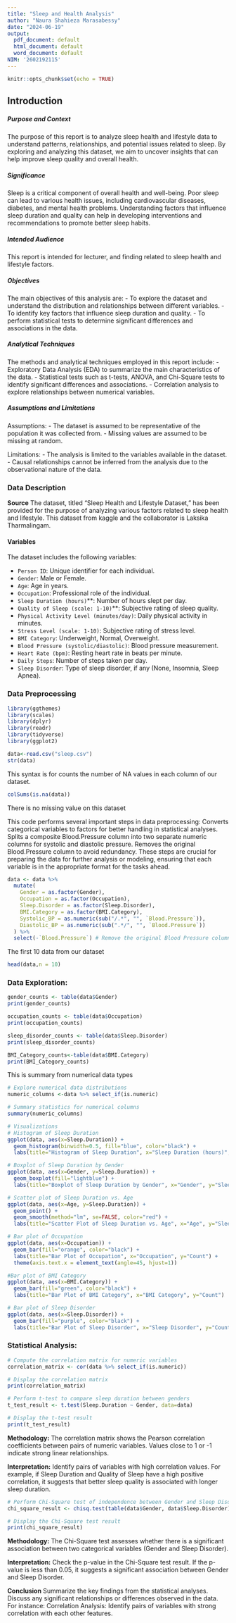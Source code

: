 ---
title: "Sleep and Health Analysis"
author: "Naura Shahieza Marasabessy"
date: "2024-06-19"
output:
  pdf_document: default
  html_document: default
  word_document: default
NIM: '2602192115'
---

```{r setup, include=FALSE}
knitr::opts_chunk$set(echo = TRUE)
```
## Introduction

##### **Purpose and Context**
The purpose of this report is to analyze sleep health and lifestyle data to understand patterns, relationships, and potential issues related to sleep. By exploring and analyzing this dataset, we aim to uncover insights that can help improve sleep quality and overall health.

##### **Significance**
Sleep is a critical component of overall health and well-being. Poor sleep can lead to various health issues, including cardiovascular diseases, diabetes, and mental health problems. Understanding factors that influence sleep duration and quality can help in developing interventions and recommendations to promote better sleep habits.

##### **Intended Audience**
This report is intended for lecturer, and finding related to sleep health and lifestyle factors.

##### **Objectives**
The main objectives of this analysis are:
- To explore the dataset and understand the distribution and relationships between different variables.
- To identify key factors that influence sleep duration and quality.
- To perform statistical tests to determine significant differences and associations in the data.

##### **Analytical Techniques**
The methods and analytical techniques employed in this report include:
- Exploratory Data Analysis (EDA) to summarize the main characteristics of the data.
- Statistical tests such as t-tests, ANOVA, and Chi-Square tests to identify significant differences and associations.
- Correlation analysis to explore relationships between numerical variables.

##### **Assumptions and Limitations**
Assumptions:
- The dataset is assumed to be representative of the population it was collected from.
- Missing values are assumed to be missing at random.

Limitations:
- The analysis is limited to the variables available in the dataset.
- Causal relationships cannot be inferred from the analysis due to the observational nature of the data.


### Data Description
**Source**
The dataset, titled "Sleep Health and Lifestyle Dataset," has been provided for the purpose of analyzing various factors related to sleep health and lifestyle. This dataset from kaggle and the collaborator is Laksika Tharmalingam.

#### **Variables**
The dataset includes the following variables:

* `Person ID`: Unique identifier for each individual.
* `Gender`: Male or Female.
* `Age`: Age in years.
* `Occupation`: Professional role of the individual.
* `Sleep Duration (hours)`**: Number of hours slept per day.
* `Quality of Sleep (scale: 1-10)`**: Subjective rating of sleep quality.
* `Physical Activity Level (minutes/day)`: Daily physical activity in minutes.
* `Stress Level (scale: 1-10)`: Subjective rating of stress level.
* `BMI Category`: Underweight, Normal, Overweight.
* `Blood Pressure (systolic/diastolic)`: Blood pressure measurement.
* `Heart Rate (bpm)`: Resting heart rate in beats per minute.
* `Daily Steps`: Number of steps taken per day.
* `Sleep Disorder`: Type of sleep disorder, if any (None, Insomnia, Sleep Apnea).

### Data Preprocessing

```{r message=FALSE, warning=FALSE}
library(ggthemes)
library(scales)
library(dplyr) 
library(readr)
library(tidyverse)
library(ggplot2)
```
```{r}
data<-read.csv("sleep.csv")
str(data)
```
This syntax is for counts the number of NA values in each column of our dataset.
```{r}
colSums(is.na(data))
```
There is no missing value on this dataset

This code performs several important steps in data preprocessing:
Converts categorical variables to factors for better handling in statistical analyses.
Splits a composite Blood.Pressure column into two separate numeric columns for systolic and diastolic pressure.
Removes the original Blood.Pressure column to avoid redundancy.
These steps are crucial for preparing the data for further analysis or modeling, ensuring that each variable is in the appropriate format for the tasks ahead.
```{r}
data <- data %>%
  mutate(
    Gender = as.factor(Gender),
    Occupation = as.factor(Occupation),
    Sleep.Disorder = as.factor(Sleep.Disorder),
    BMI.Category = as.factor(BMI.Category),
    Systolic_BP = as.numeric(sub("/.*", "", `Blood.Pressure`)),
    Diastolic_BP = as.numeric(sub(".*/", "", `Blood.Pressure`))
  ) %>%
  select(-`Blood.Pressure`) # Remove the original Blood Pressure column

```

The first 10 data from our dataset
```{r}
head(data,n = 10)
```

### Data Exploration: 
```{r}
gender_counts <- table(data$Gender)
print(gender_counts)

occupation_counts <- table(data$Occupation)
print(occupation_counts)

sleep_disorder_counts <- table(data$Sleep.Disorder)
print(sleep_disorder_counts)

BMI_Category_counts<-table(data$BMI.Category)
print(BMI_Category_counts)
```
This is summary from numerical data types
```{r}
# Explore numerical data distributions
numeric_columns <-data %>% select_if(is.numeric)

# Summary statistics for numerical columns
summary(numeric_columns)
```
```{r}
# Visualizations
# Histogram of Sleep Duration
ggplot(data, aes(x=Sleep.Duration)) +
  geom_histogram(binwidth=0.5, fill="blue", color="black") +
  labs(title="Histogram of Sleep Duration", x="Sleep Duration (hours)", y="Frequency")
```
```{r}
# Boxplot of Sleep Duration by Gender
ggplot(data, aes(x=Gender, y=Sleep.Duration)) +
  geom_boxplot(fill="lightblue") +
  labs(title="Boxplot of Sleep Duration by Gender", x="Gender", y="Sleep Duration (hours)")

```
```{r}
# Scatter plot of Sleep Duration vs. Age
ggplot(data, aes(x=Age, y=Sleep.Duration)) +
  geom_point() +
  geom_smooth(method="lm", se=FALSE, color="red") +
  labs(title="Scatter Plot of Sleep Duration vs. Age", x="Age", y="Sleep Duration (hours)")

```

```{r}
# Bar plot of Occupation
ggplot(data, aes(x=Occupation)) +
  geom_bar(fill="orange", color="black") +
  labs(title="Bar Plot of Occupation", x="Occupation", y="Count") +
  theme(axis.text.x = element_text(angle=45, hjust=1))
```

```{r}
#Bar plot of BMI Category
ggplot(data, aes(x=BMI.Category)) +
  geom_bar(fill="green", color="black") +
  labs(title="Bar Plot of BMI Category", x="BMI Category", y="Count")
```

```{r}
# Bar plot of Sleep Disorder
ggplot(data, aes(x=Sleep.Disorder)) +
  geom_bar(fill="purple", color="black") +
  labs(title="Bar Plot of Sleep Disorder", x="Sleep Disorder", y="Count")
```
### Statistical Analysis:
```{r}
# Compute the correlation matrix for numeric variables
correlation_matrix <- cor(data %>% select_if(is.numeric))

# Display the correlation matrix
print(correlation_matrix)

```
```{r}
# Perform t-test to compare sleep duration between genders
t_test_result <- t.test(Sleep.Duration ~ Gender, data=data)

# Display the t-test result
print(t_test_result)

```
**Methodology:**
The correlation matrix shows the Pearson correlation coefficients between pairs of numeric variables. Values close to 1 or -1 indicate strong linear relationships.

**Interpretation:**
Identify pairs of variables with high correlation values. For example, if Sleep Duration and Quality of Sleep have a high positive correlation, it suggests that better sleep quality is associated with longer sleep duration.


```{r}
# Perform Chi-Square test of independence between Gender and Sleep Disorder
chi_square_result <- chisq.test(table(data$Gender, data$Sleep.Disorder))

# Display the Chi-Square test result
print(chi_square_result)
```
**Methodology:**
The Chi-Square test assesses whether there is a significant association between two categorical variables (Gender and Sleep Disorder).

**Interpretation:**
Check the p-value in the Chi-Square test result. If the p-value is less than 0.05, it suggests a significant association between Gender and Sleep Disorder.

**Conclusion**
Summarize the key findings from the statistical analyses. Discuss any significant relationships or differences observed in the data. For instance:
Correlation Analysis: Identify pairs of variables with strong correlation with each other features.



